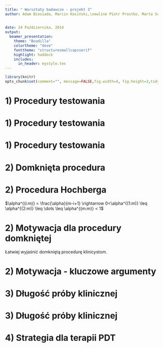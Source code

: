 ```yaml
---
title: " Warsztaty badawcze - projekt 3"
author: Adam Biesiada, Marcin Kosiński,\newline Piotr Prostko, Marta Sommer
 
 
date: 24 Października, 2014
output:
  beamer_presentation:
    theme: "Boadilla"
    colortheme: "dove"
    fonttheme: "structuresmallcapsserif"
    highlight: haddock
    includes:
      in_header: mystyle.tex
---
```

```r
library(knitr)
opts_chunk$set(comment="", message=FALSE,fig.width=4, fig.height=3,tidy.opts=list(keep.blank.line=TRUE, width.cutoff=40),options(width=70), size='footnotesize', warning=FALSE)
```

# 1) Procedury testowania
\small
\begin{block}{Poprawka Bonferroniego}
\begin{itemize}
\item Procedura Bonferroniego cechuje się niską zdolnością
do wykrywania fałszywych hipotez zerowych. W porównaniu do innych procedur
jest najsłabsza (mająca najmniejszą moc statystyczną).
\item W przypadku 3 testów $ dawka_{i} \ vs. \ Lucentis $ $\alpha_{i} = \frac{0.05}{3} \simeq 0.016 $ poziom nie jest jeszcze niezadowalający ale tracimy informację o porównaniach między dawkami, zaś w przypadku porównań każdy z każdym (6 testów)  $ \alpha_{i} = \frac{0.05}{6} \simeq 0.008  $ jest drastycznie niepokojąco niskim poziomem.
\end{itemize}
\end{block}

# 1) Procedury testowania

\begin{block}{Hierarchiczna procedura zstępująca}
\begin{itemize}
\item Statystycznie mocniejsza niż procedura Bonferroniego.
\item \textcolor{red}{Nielogiczne podejście.} W przypadku pierwszego testu \textsf{Lucentis vs. 0.01 mg} (bo jest to najbardziej obiecująca dawka, co wynika z fazy II) w razie nieodrzucenia hipotezy zerowej otrzymujemy informacje o braku skuteczności leczenia, a w przypadku odrzucenia wiemy, że najmniejsza dawka jest skuteczna i nie potrzeba testować dalej. Zatem ta procedura sprowadza się do jednego testu.
\end{itemize}
\end{block}

# 1) Procedury testowania

\begin{block}{Test dla trendu}
\begin{itemize}
\item Brak podstaw do zakładania trendu liniowego.
\item Lekiem referencyjnym jest \textsf{Lucentis} a nie Placebo, dlatego nie wiadomo
jak umiejscowić jego efekt względem dawek \textsf{SIRENu}.
\end{itemize}
\end{block}

\begin{center}
\textcolor{red}{Z racji na powyższe problemy, nie przychylamy się i nie rekomendujemy żadnej z proponowanych metod.}
\end{center}

# 2) Domknięta procedura
\small
\begin{itemize}
\item[1)] Porównujemy grupę eksperymentalną z grupą kontrolną. W przypadku istotnego efektu w grupie eksperymentalnej przechodzimy do kroku 2. W innym przypadku nie mamy podstaw by uznać \textsf{SIREN} za lepszy lek.
\item[2)] Porównujemy 3 typy podgrup eksperymentlanych (każda zawierająca 2 różne dawki leku) z grupą kontrolną. W przypadku, gdy choć 2 z nich okażą się statystycznie lepsze od kontrolnej, wtedy jest sens porównywać podgrupy zawierające po 1 typie dawki z grupa kontrolną. W przypadku, gdy żadna z 3 grup nie jest istotnie statystycznie lepsza od grupy eksperymentlanej możemy jedynie wnioskować, że lek jest istotnie lepszy, ale dawka nie ma znaczenia.
\item[3)] Porównujemy podgrupy zawierające tylko 1 dawkę (wskazane w kroku 2) z krupą kontrolną. W przypadku, gdy dla danej dawki wykryje się statystycznie istotny efekt, to można wnioskować, że istnieje efekt dla danej dawki. Gdy nie zostanie odrzucona żadna hipoteza zerowa, to żadna z testowanych dawek \text{nie przynosi efektu.}
\end{itemize}


# 2) Procedura Hochberga

$\alpha^{(i:m)} = \frac{\alpha}{m-i+1}  \rightarrow 0<\alpha^{(1:m)} \leq \alpha^{(2:m)} \leq \dots \leq \alpha^{(m:m)} < 1$
\begin{itemize}
\item[0)] Dla porównania każdej dawki \textsf{SIRENu} z \textsf{Lucentisem} wyznaczany jest poziom krytyczny dla każdego z testów.
\item[1)] Testowanie zaczyna się od $H^{(m:m)}_{0}$ - hipotezy, dla której otrzymano największą p-wartość.
\item[2)] Jeżeli $p^{(m:m)} \leq \alpha^{(m:m)}$ to odrzuca się wszystkie $m$ hipotez.
\item[3)] W przeciwnym wypadku sprawdza się kolejno dla $i = m -1, \dots, 1$ czy $p^{(i:m)} > \alpha^{(i:m)}$, aż do momentu uzyskania dla pierwszego $r$ warunku $p^{(r:m)} \leq \alpha^{(r:m)}$.
\item[4)] W tym momencie procedura sie kończy i odrzucane są hipotezy $H^{(1:m)}_{0}, H^{(2:m)}_{0}, \dots, H^{(r:m)}_{0}$.
\end{itemize}


# 2) Motywacja dla procedury domkniętej

Łatwiej wyjaśnić domkniętą procedurę klinicystom.

\includegraphics[width=0.7\textwidth]{hoch.jpg}


# 2) Motywacja - kluczowe argumenty


# 3) Długość próby klinicznej
\small
\begin{block}{Wady i zalety}
\begin{itemize}
   \item[a)] W stosunku do \textbf{d)} i \textbf{c)} nie mamy dodatkowej zalety porównania z grupami, którym zaprzestano podawać lek po roku. Nie ma możliwości sprawdzenia czy wystarczy roczna terapia, a możliwe, że roczna kuracja wystarcza
   \item[b)] Istnieje ryzyko nieuznania badania za rzetelne przez agencję FDA z racji na za krótki czas badania - zbyt duże niebezpieczeństwo niepowodzenia próby klinicznej.
\end{itemize} 
\end{block}
   

# 3) Długość próby klinicznej
\small   
\begin{block}{Wady i zalety}
\begin{itemize}
   \item[c), d)] Posiadanie części pacjentów pozostających przy leczeniu przez okres 2 lat zaspokoi potrzeby agencji FDA i formalne wymogi rzetelności próby klinicznej. Z kolei pozostawienie pewnej grupy pacjentów bez leczenia (jednak z gwarancją udostępnienia lekarstw, gdy będą potrzebne) pozwoli na dodatkowe porównanie efektu podawania i niepodawania leku - nowe informacje uzyskane łatwym kosztem. Może to jednak zaważyć na wielkości próby, co może spowodować obniżenie mocy statystycznej próby klinicznej.
   \item[c), d)] \textcolor{red}{Porównanie.} ? Etycznie po zaprzestaniu podawania leczenia po roku dobrze jest podawać lek sprawdzony, czyli \textsf{Lucentis}.
\end{itemize}
\end{block}


# 4) Strategia dla terapii PDT
\small  
\begin{itemize}
   \item[a)] Nienajlepszy pomysł, z racji na to, że 90\% pacjentów ma ten typ schorzenia, zatem w tym wypadku testowano by \textsf{SIREN + PDT vs. Lucentis + PDT}, zamiast \textsf{SIREN vs. Lucentis}. Dodatkowo \textsf{PDT} może być antagonistą dla \textsf{SIRENu} i niwelować pozytywne skutki jego działania
   \item[b)] Pacjenci mogą otrzymywać \textsf{PDT}, jednak zależy to od oceny lekarzy, którzy mogą być nierzetelni lub obiektywni, co może doprowadzić do tego, że wszyscy pacjenci otrzymają \textsf{PDT} lub próba będzie obciążona w inny sposób (wszystkie kobiety otrzymaja \textsf{PDT}).
   \item[c)] \textcolor{red}{Najlepszy wybór}. Można podzielić po równo i przydzielić losowo \textsf{PDT} w warstwach i mieć kolejną interesującą informację do testowania. Czy to zaważa na mocy i liczebności próbki? Może FDA potrzebuje dużej populacji otrzymującej jedynie \textsf{SIREN}.
   \item[] o tym i innych rzeczach dowiemy sie w nastepnym odcinku
\end{itemize}